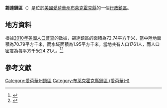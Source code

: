 {{noteTA
|G1=USState
|G2=地名
|G3=Unit
}}
{{Infobox settlement
|official_name            = 錫達鎮區
|native_name = Cedar Township
|settlement_type          = [[行政鎮區|行政鎮區]]
|image_skyline            = 
|imagesize                = 
|image_map                = Map highlighting Cedar Township, Black Hawk County, Iowa.svg
|mapsize                  = 250px
|pushpin_map  =USA Iowa
|pushpin_label = 錫達鎮區
|pushpin_label_position   = top
|pushpin_map_caption      = 錫達鎮區在愛荷華州的位置
|subdivision_type         = [[世界政區索引|國家]]
|subdivision_type1        = [[美国州份|州份]]
|subdivision_type2        = [[愛荷華州行政区划|縣]]
|subdivision_name         = [[美国|美国]]
|subdivision_name1        = [[愛荷華州|愛荷華州]]
|subdivision_name2        = [[布萊克霍克縣_(愛荷華州)|布萊克霍克縣]]
|elevation_ft             = 830
|elevation_m              = 253
|timezone                 = [[北美中部時區|北美中部時區]]
|area_total_km2           = 72.74
|area_land_km2            = 70.79
|area_water_km2           = 1.95
|area_total_sq_mi         = 
|area_land_sq_mi          = 
|area_water_sq_mi         = 
|population_as_of         = [[2010年美國人口普查|2010]]
|population_footnotes     = 
|population_total         = 1761
|population_density_km2   = auto
|population_density_sq_mi = auto
|utc_offset               = -6
|coordinates              = {{coord|42|22|53|N|92|15|26|W|type:city_region:US-AL_source:GNS-enwiki|display=inline,title}}
| coor_pinpoint           = 
| coordinates_footnotes   = 
|timezone_DST             = CDT
|utc_offset_DST           = -5
|postal_code_type         = [[美國郵區編號|郵區編號]]
|postal_code              = 
|area_code                = {{link-en|电话区号319|Area code 319|319}}
|blank_name = [[地名信息系统|GNIS ID]]
|blank_info = 467549
}}
'''錫達鎮區'''（{{lang-en|Cedar Township}}）是位於[[美國|美國]][[愛荷華州|愛荷華州]][[布萊克霍克縣_(愛荷華州)|布萊克霍克縣]]的一個[[行政鎮區|行政鎮區]]。

== 地方資料 ==
根據[[2010年美國人口普查|2010年美國人口普查]]的數據，錫達鎮區的面積為72.74平方千米，當中陸地面積為70.79平方千米，而水域面積為1.95平方千米。當地共有人口1761人，而人口密度為每平方千米24.21人。<ref name="GR8">{{cite web|url=http://factfinder2.census.gov|publisher=[[美国人口调查局|美国人口调查局]]|accessdate=2011-05-14|title=American FactFinder|archive-date=2013-09-11|archive-url=https://web.archive.org/web/20130911234518/http://factfinder2.census.gov/|dead-url=no}}</ref><ref>{{cite web|url=https://www.citypopulation.de/en/usa/iowa/admin/|title=USA: Iowa (Counties and Townships) - City Population}}</ref>

== 參考文獻 ==
{{reflist}}

{{布萊克霍克縣 (愛荷華州)}}

{{DEFAULTSORT:Cedar Township}}
[[Category:愛荷華州鎮區|Category:愛荷華州鎮區]]
[[Category:布萊克霍克縣鎮區_(愛荷華州)|Category:布萊克霍克縣鎮區 (愛荷華州)]]

{{Iowa-geo-stub}}